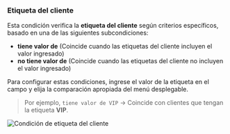 ### Etiqueta del cliente

Esta condición verifica la **etiqueta del cliente** según criterios específicos, basado en una de las siguientes subcondiciones:

- **tiene valor de** (Coincide cuando las etiquetas del cliente incluyen el valor ingresado)
- **no tiene valor de** (Coincide cuando las etiquetas del cliente no incluyen el valor ingresado)

Para configurar estas condiciones, ingrese el valor de la etiqueta en el campo y elija la comparación apropiada del menú desplegable.

> Por ejemplo, `tiene valor de VIP` → Coincide con clientes que tengan la etiqueta **VIP**.

<img
  src="/images/essentials/condition-sets/customer-tag-has-value-of.webp"
  alt="Condición de etiqueta del cliente"
/>

